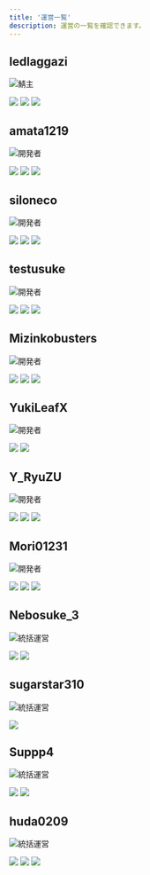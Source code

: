 ```yaml
---
title: '運営一覧'
description: 運営の一覧を確認できます。
---
```


## ledlaggazi

![鯖主](https://i.azisaba.net/icon-crown.webp)

![](https://visage.surgeplay.com/bust/128/58becc44c5b7420f880015ba88820973)
[![](https://i.azisaba.net/icon-twitter.webp)](https://twitter.com/azi_blueline)
[![](https://i.azisaba.net/icon-github.webp)](https://github.com/ledlaggazi)

## amata1219

![開発者](https://i.azisaba.net/icon-configuration.webp)

![](https://visage.surgeplay.com/bust/128/54e4dd55-fd3f-46d4-8ef9-ff3b6957e3b0)
[![](https://i.azisaba.net/icon-twitter.webp)](https://twitter.com/amata1219)
[![](https://i.azisaba.net/icon-github.webp)](https://github.com/amata1219)

## siloneco

![開発者](https://i.azisaba.net/icon-configuration.webp)

![](https://visage.surgeplay.com/bust/128/7daf21e7-b275-43dd-bc0d-4762c73d6199)
[![](https://i.azisaba.net/icon-twitter.webp)](https://twitter.com/siloneco_MC)
[![](https://i.azisaba.net/icon-github.webp)](https://github.com/siloneco)

## testusuke

![開発者](https://i.azisaba.net/icon-configuration.webp)

![](https://visage.surgeplay.com/bust/128/878453b6-515b-4db7-b6e8-8a9d6d5c5721)
[![](https://i.azisaba.net/icon-twitter.webp)](https://twitter.com/testusuke)
[![](https://i.azisaba.net/icon-github.webp)](https://github.com/testusuke)

## Mizinkobusters

![開発者](https://i.azisaba.net/icon-configuration.webp)

![](https://visage.surgeplay.com/bust/128/aa81b3a6-dce8-4b1c-99d5-164632dd4da3)
[![](https://i.azisaba.net/icon-twitter.webp)](https://twitter.com/Mizinkobusted)
[![](https://i.azisaba.net/icon-github.webp)](https://github.com/Mizinkobusters)

## YukiLeafX

![開発者](https://i.azisaba.net/icon-configuration.webp)

![](https://visage.surgeplay.com/bust/128/82669f11-f1e5-402c-9642-75aff8a47613)
[![](https://i.azisaba.net/icon-github.webp)](https://github.com/YukiLeafX)

## Y_RyuZU

![開発者](https://i.azisaba.net/icon-configuration.webp)

![](https://visage.surgeplay.com/bust/128/632b9039-8fde-424d-820b-a183cbdd2577)
[![](https://i.azisaba.net/icon-twitter.webp)](https://twitter.com/MCY_RyuZU)
[![](https://i.azisaba.net/icon-github.webp)](https://github.com/Y-RyuZU)

## Mori01231

![開発者](https://i.azisaba.net/icon-configuration.webp)

![](https://visage.surgeplay.com/bust/128/4edeba6b-0f32-4383-9e74-5e7988a7cf7e)
[![](https://i.azisaba.net/icon-twitter.webp)](https://twitter.com/Mori46079447)
[![](https://i.azisaba.net/icon-github.webp)](https://github.com/Mori01231)

## Nebosuke_3

![統括運営](https://i.azisaba.net/icon-leadership.webp)

![](https://visage.surgeplay.com/bust/128/bfb4982e-02b8-42ed-b7f9-59f1531d983c)
[![](https://i.azisaba.net/icon-twitter.webp)](https://twitter.com/Nebosuke_3DA)

## sugarstar310

![統括運営](https://i.azisaba.net/icon-leadership.webp)

![](https://visage.surgeplay.com/bust/128/d00263c2-c8e4-4d4b-b070-4f4a0800e9e8)

## Suppp4

![統括運営](https://i.azisaba.net/icon-leadership.webp)

![](https://visage.surgeplay.com/bust/128/38c5d35c-8bb1-46a1-a9e7-3e3e61582e21)
[![](https://i.azisaba.net/icon-twitter.webp)](https://twitter.com/Suppp4G)

## huda0209

![統括運営](https://i.azisaba.net/icon-leadership.webp)

![](https://visage.surgeplay.com/bust/128/cb6e90f5-5a07-4089-824f-a3083b618a15)
[![](https://i.azisaba.net/icon-twitter.webp)](https://twitter.com/huda_0209)
[![](https://i.azisaba.net/icon-github.webp)](https://github.com/huda0209)
